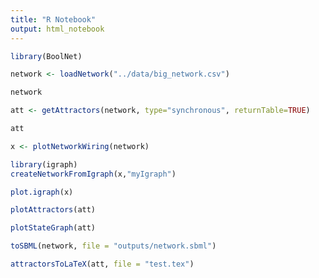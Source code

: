 ```yaml
---
title: "R Notebook"
output: html_notebook
---
```


```r
library(BoolNet)

```

```r
network <- loadNetwork("../data/big_network.csv")
```

```r
network
```

```r
att <- getAttractors(network, type="synchronous", returnTable=TRUE)
```

```r
att
```

```r
x <- plotNetworkWiring(network)

library(igraph)
createNetworkFromIgraph(x,"myIgraph")

```

```r
plot.igraph(x)
```



```r
plotAttractors(att)
```

```r
plotStateGraph(att)
```

```r
toSBML(network, file = "outputs/network.sbml")
```

```r
attractorsToLaTeX(att, file = "test.tex")
```


